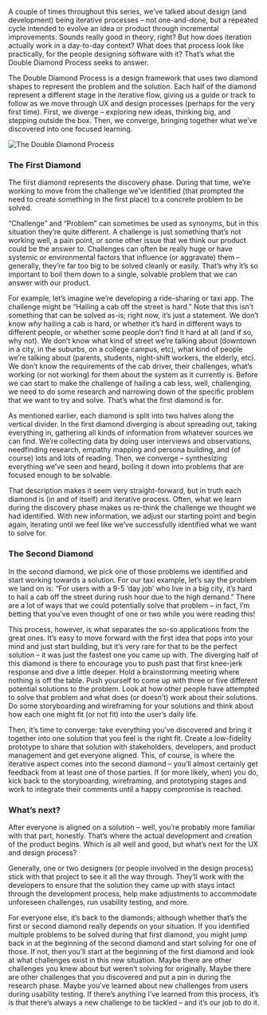 A couple of times throughout this series, we’ve talked about design (and development) being iterative processes – not one-and-done, but a repeated cycle intended to evolve an idea or product through incremental improvements. Sounds really good in theory, right? But how does iteration actually work in a day-to-day context? What does that process look like practically, for the people designing software with it? That’s what the Double Diamond Process seeks to answer. 

The Double Diamond Process is a design framework that uses two diamond shapes to represent the problem and the solution. Each half of the diamond represent a different stage in the iterative flow, giving us a guide or track to follow as we move through UX and design processes (perhaps for the very first time). First, we diverge – exploring new ideas, thinking big, and stepping outside the box. Then, we converge, bringing together what we’ve discovered into one focused learning.

![The Double Diamond Process](https://d585tldpucybw.cloudfront.net/sfimages/default-source/.net-maui-aiprompt/screenshot-2024-12-11-at-10-28-17-am3c8f9a2b-ad05-4b49-bbb6-556e2b94ccad.png?sfvrsn=ca65a4f4_2)

### The First Diamond

The first diamond represents the discovery phase. During that time, we’re working to move from the challenge we’ve identified (that prompted the need to create something in the first place) to a concrete problem to be solved. 

“Challenge” and “Problem” can sometimes be used as synonyms, but in this situation they’re quite different. A challenge is just something that’s not working well, a pain point, or some other issue that we think our product could be the answer to. Challenges can often be really huge or have systemic or environmental factors that influence (or aggravate) them – generally, they’re far too big to be solved cleanly or easily. That’s why it’s so important to boil them down to a single, solvable problem that we can answer with our product. 

For example, let’s imagine we’re developing a ride-sharing or taxi app. The challenge might be “Hailing a cab off the street is hard.” Note that this isn’t something that can be solved as-is; right now, it’s just a statement. We don’t know *why* hailing a cab is hard, or whether it’s hard in different ways to different people, or whether some people don’t find it hard at all (and if so, why not). We don’t know what kind of street we’re talking about (downtown in a city, in the suburbs, on a college campus, etc), what kind of people we’re talking about (parents, students, night-shift workers, the elderly, etc). We don’t know the requirements of the cab driver, their challenges, what’s working (or not working) for them about the system as it currently is. Before we can start to make the challenge of hailing a cab less, well, challenging, we need to do some research and narrowing down of the specific problem that we want to try and solve. That’s what the first diamond is for. 

As mentioned earlier, each diamond is split into two halves along the vertical divider. In the first diamond diverging is about spreading out, taking everything in, gathering all kinds of information from whatever sources we can find. We’re collecting data by doing user interviews and observations, needfinding research, empathy mapping and persona building, and (of course) lots and lots of reading. Then, we converge – synthesizing everything we’ve seen and heard, boiling it down into problems that are focused enough to be solvable. 

That description makes it seem very straight-forward, but in truth each diamond is (in and of itself) and iterative process. Often, what we learn during the discovery phase makes us re-think the challenge we thought we had identified. With new information, we adjust our starting point and begin again, iterating until we feel like we’ve successfully identified what we want to solve for.

### The Second Diamond

In the second diamond, we pick one of those problems we identified and start working towards a solution.  For our taxi example, let’s say the problem we land on is: “For users with a 9-5 ‘day job’ who live in a big city, it’s hard to hail a cab off the street during rush hour due to the high demand.” There are a lot of ways that we could potentially solve that problem – in fact, I’m betting that you’ve even thought of one or two while you were reading this! 

This process, however, is what separates the so-so applications from the great ones. It’s easy to move forward with the first idea that pops into your mind and just start building, but it’s very rare for that to be the perfect solution – it was just the fastest one you came up with. The diverging half of this diamond is there to encourage you to push past that first knee-jerk response and dive a little deeper. Hold a brainstorming meeting where nothing is off the table. Push yourself to come up with three or five different potential solutions to the problem. Look at how other people have attempted to solve that problem and what does (or doesn’t) work about their solutions. Do some storyboarding and wireframing for your solutions and think about how each one might fit (or not fit) into the user’s daily life. 

Then, it’s time to converge: take everything you’ve discovered and bring it together into one solution that you feel is the right fit. Create a low-fidelity prototype to share that solution with stakeholders, developers, and product management and get everyone aligned. This, of course, is where the iterative aspect comes into the second diamond – you’ll almost certainly get feedback from at least one of those parties. If (or more likely, when) you do, kick back to the storyboarding, wireframing, and prototyping stages and work to integrate their comments until a happy compromise is reached. 

### What’s next?

After everyone is aligned on a solution – well, you’re probably more familiar with that part, honestly. That’s where the actual development and creation of the product begins. Which is all well and good, but what’s next for the UX and design process? 

Generally, one or two designers (or people involved in the design process) stick with that project to see it all the way through. They’ll work with the developers to ensure that the solution they came up with stays intact through the development process, help make adjustments to accommodate unforeseen challenges, run usability testing, and more. 

For everyone else, it’s back to the diamonds; although whether that’s the first or second diamond really depends on your situation. If you identified multiple problems to be solved during that first diamond, you might jump back in at the beginning of the second diamond and start solving for one of those. If not, then you’ll start at the beginning of the first diamond and look at what challenges exist in this new situation. Maybe there are other challenges you knew about but weren’t solving for originally. Maybe there are other challenges that you discovered and put a pin in during the research phase. Maybe you’ve learned about new challenges from users during usability testing. If there’s anything I’ve learned from this process, it’s is that there’s always a new challenge to be tackled – and it’s our job to do it.